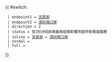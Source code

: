 {{ #switch: {{{format|}}}
  | endpoint1 = [[天慈巴士總站|天慈邨]]
  | endpoint2 = [[深圳灣口岸公共運輸交匯處|深圳灣口岸]]
  | direction = 2
  | status = 受2019冠狀病毒病疫情影響而提供有限度服務
  | inline = [[天慈巴士總站|天慈邨]] ↔ [[深圳灣口岸公共運輸交匯處|深圳灣口岸]]
  | normal =
  | full =
}}